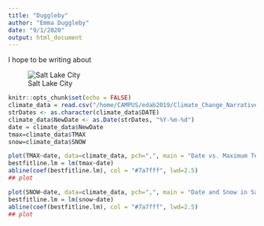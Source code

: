 ```yaml
---
title: "Duggleby"
author: "Emma Duggleby"
date: "9/1/2020"
output: html_document
---
```


<body>I hope to be writing about

![Salt Lake City]("/home/CAMPUS/edab2019/Climate_Change_Narratives/Student_Folders/Duggleby/Pics/SLC.jpg")

```r
knitr::opts_chunk$set(echo = FALSE)
climate_data = read.csv("/home/CAMPUS/edab2019/Climate_Change_Narratives/Data/FA20/Duggleby_SaltLakeCity_data.csv")
strDates <- as.character(climate_data$DATE)
climate_data$NewDate <- as.Date(strDates, "%Y-%m-%d")
date = climate_data$NewDate
tmax=climate_data$TMAX
snow=climate_data$SNOW
```

```r
plot(TMAX~date, data=climate_data, pch=",", main = "Date vs. Maximum Temperature in Salt Lake City", ylab = "Maximum Temperature", xlab = "Date")
bestfitline.lm = lm(tmax~date)
abline(coef(bestfitline.lm), col = "#7a7fff", lwd=2.5)
## plot 
```
```r
plot(SNOW~date, data=climate_data, pch=",", main = "Date and Snow in Salt Lake City", ylab = "Snow Level", xlab = "Date")
bestfitline.lm = lm(snow~date)
abline(coef(bestfitline.lm), col = "#7a7fff", lwd=2.5)
## plot 
```

</body>